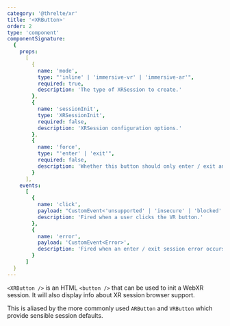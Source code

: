 ```yaml
---
category: '@threlte/xr'
title: '<XRButton>'
order: 2
type: 'component'
componentSignature:
  {
    props:
      [
        {
          name: 'mode',
          type: "'inline' | 'immersive-vr' | 'immersive-ar'",
          required: true,
          description: 'The type of XRSession to create.'
        },
        {
          name: 'sessionInit',
          type: 'XRSessionInit',
          required: false,
          description: 'XRSession configuration options.'
        },
        {
          name: 'force',
          type: "'enter' | 'exit'",
          required: false,
          description: 'Whether this button should only enter / exit an `XRSession`. Default is to toggle both ways'
        }
      ],
    events:
      [
        {
          name: 'click',
          payload: "CustomEvent<'unsupported' | 'insecure' | 'blocked' | 'supported'>",
          description: 'Fired when a user clicks the VR button.'
        },
        {
          name: 'error',
          payload: 'CustomEvent<Error>',
          description: 'Fired when an enter / exit session error occurs.'
        }
      ]
  }
---
```


`<XRButton />` is an HTML `<button />` that can be used to init a WebXR session. It will also display info about XR session browser support.

This is aliased by the more commonly used `ARButton` and `VRButton` which provide sensible session defaults.
